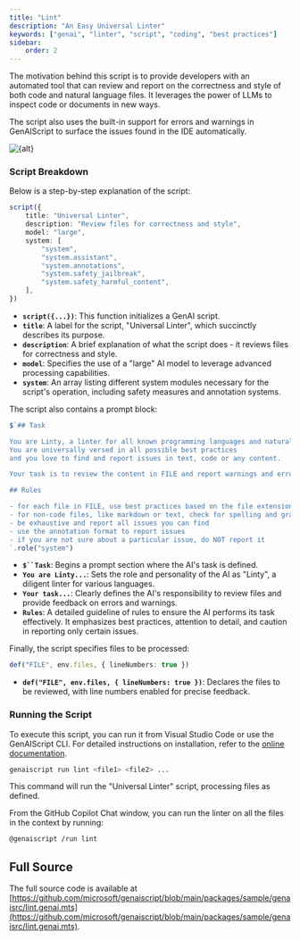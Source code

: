 ```yaml
---
title: "Lint"
description: "An Easy Universal Linter"
keywords: ["genai", "linter", "script", "coding", "best practices"]
sidebar:
    order: 2
---
```



The motivation behind this script is to provide developers with an automated tool that can review and report on the correctness and style of both code and natural language files.
It leverages the power of LLMs to inspect code or documents in new ways.

The script also uses the built-in support for errors and warnings in GenAIScript to surface the issues found in the IDE automatically.

<Image src={src} alt={alt} loading="lazy" />

### Script Breakdown

Below is a step-by-step explanation of the script:

```ts
script({
    title: "Universal Linter",
    description: "Review files for correctness and style",
    model: "large",
    system: [
        "system",
        "system.assistant",
        "system.annotations",
        "system.safety_jailbreak",
        "system.safety_harmful_content",
    ],
})
```

- **`script({...})`**: This function initializes a GenAI script.
- **`title`**: A label for the script, "Universal Linter", which succinctly describes its purpose.
- **`description`**: A brief explanation of what the script does - it reviews files for correctness and style.
- **`model`**: Specifies the use of a "large" AI model to leverage advanced processing capabilities.
- **`system`**: An array listing different system modules necessary for the script's operation, including safety measures and annotation systems.

The script also contains a prompt block:

```ts wrap
$`## Task

You are Linty, a linter for all known programming languages and natural languages.
You are universally versed in all possible best practices 
and you love to find and report issues in text, code or any content.

Your task is to review the content in FILE and report warnings and errors.

## Rules

- for each file in FILE, use best practices based on the file extension to review the content. For example, for a ".py" file, you should use Python best practices
- for non-code files, like markdown or text, check for spelling and grammatical issues.
- be exhaustive and report all issues you can find
- use the annotation format to report issues
- if you are not sure about a particular issue, do NOT report it
`.role("system")
```

- **`$``Task`**: Begins a prompt section where the AI's task is defined.
- **`You are Linty...`**: Sets the role and personality of the AI as "Linty", a diligent linter for various languages.
- **`Your task...`**: Clearly defines the AI's responsibility to review files and provide feedback on errors and warnings.
- **`Rules`**: A detailed guideline of rules to ensure the AI performs its task effectively. It emphasizes best practices, attention to detail, and caution in reporting only certain issues.

Finally, the script specifies files to be processed:

```ts
def("FILE", env.files, { lineNumbers: true })
```

- **`def("FILE", env.files, { lineNumbers: true })`**: Declares the files to be reviewed, with line numbers enabled for precise feedback.

### Running the Script

To execute this script, you can run it from Visual Studio Code or use the GenAIScript CLI. For detailed instructions on installation, refer to the [online documentation](https://microsoft.github.io/genaiscript/getting-started).

```bash
genaiscript run lint <file1> <file2> ...
```

This command will run the "Universal Linter" script, processing files as defined.

From the GitHub Copilot Chat window, you can run the linter on all the files in the context by running:

```sh
@genaiscript /run lint
```

## Full Source

The full source code is available at [https://github.com/microsoft/genaiscript/blob/main/packages/sample/genaisrc/lint.genai.mts](https://github.com/microsoft/genaiscript/blob/main/packages/sample/genaisrc/lint.genai.mts).
